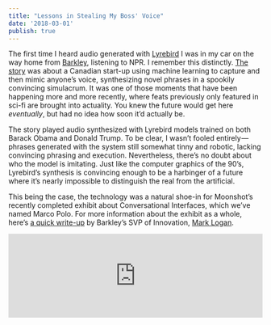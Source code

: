 ```yaml
---
title: "Lessons in Stealing My Boss' Voice"
date: '2018-03-01'
publish: true
---
```





<section class="blog-section">

The first time I heard audio generated with <a href="https://lyrebird.ai/">Lyrebird</a> I was in my car on the way home from <a href="https://www.barkleyus.com/">Barkley</a>, listening to NPR. I remember this distinctly. <a href="https://www.npr.org/2017/05/05/527013820/new-software-can-mimic-anyones-voice">The story</a> was about a Canadian start-up using machine learning to capture and then mimic anyone’s voice, synthesizing novel phrases in a spookily convincing simulacrum. It was one of those moments that have been happening more and more recently, where feats previously only featured in sci-fi are brought into actuality. You knew the future would get here _eventually_, but had no idea how soon it’d actually be.

The story played audio synthesized with Lyrebird models trained on both Barack Obama and Donald Trump. To be clear, I wasn’t fooled entirely — phrases generated with the system still somewhat tinny and robotic, lacking convincing phrasing and execution. Nevertheless, there’s no doubt about who the model is imitating. Just like the computer graphics of the 90’s, Lyrebird’s synthesis is convincing enough to be a harbinger of a future where it’s nearly impossible to distinguish the real from the artificial.

This being the case, the technology was a natural shoe-in for Moonshot’s recently completed exhibit about Conversational Interfaces, which we’ve named Marco Polo. For more information about the exhibit as a whole, here’s <a href="https://medium.com/moonshotlab/marco-polo-58201c14c669">a quick write-up</a> by Barkley’s SVP of Innovation, <a href="https://www.linkedin.com/in/marklogan/">Mark Logan</a>.

<iframe
  width="100%"
  height="166"
  scrolling="no"
  frameBorder="no"
  src="https://w.soundcloud.com/player/?url=https%3A//api.soundcloud.com/tracks/318661840&amp;color=ff5500"
/>

This being the case, the technology was a natural shoe-in for Moonshot’s recently completed exhibit about Conversational Interfaces, which we’ve named Marco Polo. For more information about the exhibit as a whole, here’s a quick write-up by Barkley’s SVP of Innovation, Mark Logan.

<div class="blog-inset">
  <ZoomImage
    src={jasmine}
    zoomSrc={jasmineZoom}
    alt="Lyrebird Demo, In Situ"
    caption="Lyrebird Demo, In Situ"
  />
</div>

</section>

<section class="blog-section">

## The Surprising Power of Asking Nicely

After deciding that we wanted to showcase Lyrebird in our exhibit, the next step was to figure out how. Lyrebird has a functional <a href="https://lyrebird.ai/signup">demo</a> available for anyone to try out: simply record a minimum of 30 pre-selected sentences, and voilà, you can start synthesizing phrases with your artificial voice. You can keep on recording sentences to improve accuracy — 30 sentences is okay, 50 sentences sounds pretty good, and 100 sentences sounds even better. We came up with the idea of getting Jeff King, Barkley’s CEO, to train a model and then giving Barkley partners the opportunity to make their boss say whatever they want. What could go wrong?

The only issue is that we were confined to generating audio on Lyrebird’s web site, as opposed to a separate experience designed to fit with the rest of the exhibit. Rather than using a text input, we wanted to allow users to speak a phrase, have the audio transcribed before being generated by Lyrebird, then played back to the user.

After a few failed attempts at other solutions, I realized I hadn’t tried the simplest one: reaching out to Lyrebird and asking for API access. I wrote a quick email to the address on their contact page and a few days later had a response in my inbox asking for a time to have a quick phone call. After making contact, I described how I would be using the technology, and to my surprise, we were granted beta access to their developer API! This would allow us to train a voice model, then make an API call to generate audio on the fly — exactly what we needed.

</section>

<section class="blog-section">

## Capturing A Voice

The next step was to actually train our voice model. We booked some time with Jeff to come in and record with a nice microphone in the production team’s sound-proof edit bay. Training a model with Lyrebird is incredibly simple but tedious: just press ‘record’, then read aloud a sentence given to you by Lyrebird (e.g. “That’s a sophisticated mechanical system! We want to disperse the core from the hull”). In about 15 minutes we hit the minimum of 30 sentences, but we kept on recording to try and get the best model we could. After 100 sentences, ‘fake Jeff’ was sounding pretty convincing.

<div class="blog-inset">
  <ZoomImage
    src={jeff}
    zoomSrc={jeffZoom}
    alt="Recording Session with Barkley CEO Jeff King"
    caption="Recording Session with Barkley CEO Jeff King"
  />
</div>

</section>

<section class="blog-section">

## Pulling It All Together

After training our voice model, the last step was to build out the exhibit experience. We liked the idea of having a minimal interface — press a button, say a phrase, then hear the phrase spoken back in Jeff’s voice. Using Lyrebird’s API ended up being easy to work with and well documented. We ended up using Google Cloud <a href="https://cloud.google.com/speech/">Speech API</a> for audio transcription, which was quick and reliable. A bit of Arduino <a href="https://github.com/MoonshotLab/lyrebird-demo/blob/master/arduino/uno/uno.ino">code</a> allowed a button to interface with the main application’s Node.js <a href="https://github.com/MoonshotLab/lyrebird-demo/blob/master/lib/arduino.js">back end</a> via a USB port.

Despite being an exciting and impressive product, Lyrebird still has a way to go. While the 100 sentences we recorded with Jeff were more than enough to generate most longer phrases convincingly, for some reason Lyrebird struggles with shorter phrases and single words.

For example, “My name is Jeff” trails off with a robotic slurring at the end:

<iframe
  width="100%"
  height="166"
  scrolling="no"
  frameBorder="no"
  src="https://w.soundcloud.com/player/?url=https%3A//api.soundcloud.com/tracks/402074355&amp;color=ff5500"
/>

Yet longer phrases sound convincing, even with difficult words like ‘Orangutan’ and ‘Worcestershire’ (neither of which appear in the original source recordings):

<iframe
  width="100%"
  height="166"
  scrolling="no"
  frameBorder="no"
  src="https://w.soundcloud.com/player/?url=https%3A//api.soundcloud.com/tracks/402074367&amp;color=ff5500"
/>

Cadence and emphasis also leave something to be desired. For example, the model struggles with counting:

<iframe
  width="100%"
  height="166"
  scrolling="no"
  frameBorder="no"
  src="https://w.soundcloud.com/player/?url=https%3A//api.soundcloud.com/tracks/402074385&amp;color=ff5500"
/>

There also seems to be a persistent low-volume buzz in all of the recordings. This can certainly be stripped out with post-processing, and I assume it will eventually be removed from the generated audio, but for now it can sometimes be distracting. Here’s a demonstration of raw compared to post-processed audio:

<iframe
  width="100%"
  height="166"
  scrolling="no"
  frameBorder="no"
  src="https://w.soundcloud.com/player/?url=https%3A//api.soundcloud.com/tracks/402689490&amp;color=ff5500"
/>

</section>

<section class="blog-section">

## Moving Forward

Audio synthesis technology like Lyrebird is on the cusp of being convincing enough to be scary. It’s not quite there just yet, but in the next few years we collectively will have to confront the fact that any audio may very well be falsified.

On the one hand, it will change the practice of advertising and video / audio production forever. Imagine if you no longer need to hire voiceover artists and can simply design the perfect artificial voice with which to synthesize voiceover or narration. Such advancements will be a boon for creative agencies and anyone involved in video production, but may put some voice actors out of business. Technologies like Lyrebird could also allow us to record our voices for posterity, allowing future generations to converse with their departed ancestors.

On the other hand, there are obvious and vital implications for the way that we understand and judge news reporting. With accusations of fake news at an all-time high, it will only become more difficult to distinguish the actual from the synthesized. Furthermore, parallel advancements in video synthesis will be married with audio synthesis technology to create convincingly faked video content. These techniques are already being used to do everything from <a href="https://mashable.com/2018/01/31/nicolas-cage-face-swapping-deepfakes/">face-swapping Nicholas Cage</a> into random movies to creating <a href="https://www.theverge.com/2018/1/24/16929148/fake-celebrity-porn-ai-deepfake-face-swapping-artificial-intelligence-reddit">fake celebrity porn</a> (sfw).

While developers of these powerful technologies are responsible for taking all reasonable steps to make sure that their products are used ethically and legally, ultimately the onus falls on us to reinvestigate as a society how we decide what is real and what is fake. Just as the advent of Photoshop didn’t irreversibly corrupt photojournalism, I believe we will establish reliable techniques to make sense of the media we consume. We simply must remember not to blindly believe our eyes (or in this case, our ears).

<iframe
  width="100%"
  height="166"
  scrolling="no"
  frameBorder="no"
  src="https://w.soundcloud.com/player/?url=https%3A//api.soundcloud.com/tracks/402706653&amp;color=ff5500"
/>

> This post originally appeared on Moonshot's <a href="https://medium.com/moonshotlab/lessons-in-stealing-my-bosses-voice-a56fb290f330">Medium</a>.

</section>
